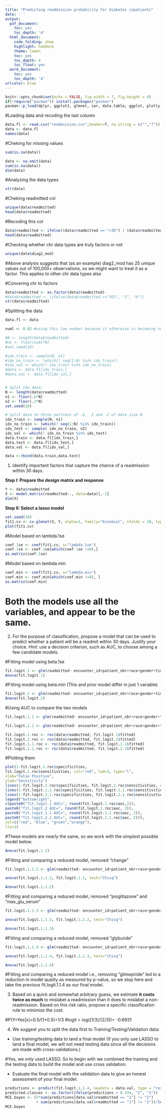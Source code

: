 ---
title: "Predicting readmission probability for diabetes inpatients"
date: ' '
output:
  pdf_document:
    toc: yes
    toc_depth: '4'
  html_document:
    code_folding: show
    highlight: haddock
    theme: lumen
    toc: yes
    toc_depth: 4
    toc_float: yes
  word_document:
    toc: yes
    toc_depth: '4'
urlcolor: blue
---

```{r setup, include=FALSE}
knitr::opts_chunk$set(echo = FALSE, fig.width = 7, fig.height = 4)
if(!require("pacman")) install.packages("pacman")
pacman::p_load(dplyr, ggplot2, glmnet, car, data.table, ggplot, plotly)   #add your packages here
```

#Loading data and recoding the last column
```{r}
data.fl <- read.csv("readmission.csv",header=T, na.string = c("","?"))
data <- data.fl
names(data)
```
#Cheking for missing values
```{r}
sum(is.na(data))
```
```{r}
data <- na.omit(data)
sum(is.na(data))
dim(data)
```
#Analyzing the data types
```{r}
str(data)
```
#Cheking readmitted col
```{r}
unique(data$readmitted)
head(data$readmitted)
```
#Recoding this col
```{r}
data$readmitted <- ifelse((data$readmitted == ">30") | (data$readmitted == "<30"), "YES", data$readmitted)
head(data$readmitted)
```
#Checking whether chr data types are truly factors or not
```{r}
unique(data$diag2_mod)
```
#Above analysis suggests that (as an example) diag2_mod has 25 unique values out of 100,000+ observations, so we might want to treat it as a factor. This applies to other chr data types also

#Convering chr to factors
```{r}
data$readmitted <- as.factor(data$readmitted)
#data$readmitted <- (ifelse(data$readmitted =="YES", "1", "0"))
str(data$readmitted)
```
#Splitting the data
```{r}
data.fl <- data

numl <- 0.02 #using this low number because it otherwise is becoming very computationally intensive

#N <- length(data$readmitted)
#n1 <- floor(numl*N)
#set.seed(10)

#idx_train <- sample(N, n1)
#idx_no_train <- (which(! seq(1:N) %in% idx_train))
#idx_val <- which(! idx_train %in% idx_no_train)
#data <- data.fl[idx_train,]
#data.val <- data.fl[idx_val,]


# Split the data:
N <- length(data$readmitted)
n1 <- floor(.6*N)
n2 <- floor(.2*N)
set.seed(10)

# Split data to three portions of .6, .2 and .2 of data size N
idx_train <- sample(N, n1)
idx_no_train <- (which(! seq(1:N) %in% idx_train))
idx_test <- sample( idx_no_train, n2)
idx_val <- which(! idx_no_train %in% idx_test)
data.train <- data.fl[idx_train,]
data.test <- data.fl[idx_test,]
data.val <- data.fl[idx_val,]

data <-rbind(data.train,data.test)

```

1) Identify important factors that capture the chance of a readmission within 30 days.

**Step I: Prepare the design matrix and response**
```{r}
Y <- data$readmitted
X <- model.matrix(readmitted~., data=data)[,-1]
dim(X)
```
**Step II: Select a lasso model** 
```{r results=TRUE}
set.seed(10)
fit1.cv <- cv.glmnet(X, Y, alpha=1, family="binomial", nfolds = 10, type.measure = "deviance")  
plot(fit1.cv)
```
#Model based on lambda.1se
```{r results=TRUE}
coef.1se <- coef(fit1.cv, s="lambda.1se")  
coef.1se <- coef.1se[which(coef.1se !=0),] 
as.matrix(coef.1se)
```
#Model based on lambda.min
```{r results=TRUE}
coef.min <- coef(fit1.cv, s="lambda.min") 
coef.min <- coef.min[which(coef.min !=0), ]
as.matrix(coef.min)
```
# Both the models use all the variables, and appear to be the same.

2) For the purpose of classification, propose a model that can be used to predict whether a patient will be a readmit within 30 days. Justify your choice. Hint: use a decision criterion, such as AUC, to choose among a few candidate models.

#Fitting model using beta.1se
```{r}
fit.logit.1 <- glm(readmitted~ encounter_id+patient_nbr+race+gender+time_in_hospital+num_procedures+num_medications+number_outpatient+number_emergency+number_inpatient+number_diagnoses+max_glu_serum+A1Cresult+metformin+glimepiride+glipizide+glyburide+pioglitazone+rosiglitazone+insulin+change+diabetesMed+disch_disp_modified+adm_src_mod+adm_typ_mod+age_mod+diag1_mod+diag2_mod+diag3_mod, family=binomial, data=data)
Anova(fit.logit.1)
```

#Fitting model using beta.min (This and prior model differ in just 1 variable)
```{r}
fit.logit.2 <- glm(readmitted~ encounter_id+patient_nbr+race+gender+time_in_hospital+num_lab_procedures+num_procedures+num_medications+number_outpatient+number_emergency+number_inpatient+number_diagnoses+max_glu_serum+A1Cresult+metformin+glimepiride+glipizide+glyburide+pioglitazone+rosiglitazone+insulin+change+diabetesMed+disch_disp_modified+adm_src_mod+adm_typ_mod+age_mod+diag1_mod+diag2_mod+diag3_mod, family=binomial, data=data)
Anova(fit.logit.2)
```

#Using AUC to compare the two models
```{r}
fit.logit.1.1 <- glm(readmitted~ encounter_id+patient_nbr+race+gender+time_in_hospital+num_procedures+num_medications+number_outpatient+number_emergency+number_inpatient+number_diagnoses+max_glu_serum+A1Cresult+metformin+glimepiride+glipizide+glyburide+pioglitazone+rosiglitazone+insulin+change+diabetesMed+disch_disp_modified+adm_src_mod+adm_typ_mod+age_mod+diag1_mod+diag2_mod+diag3_mod, family=binomial(logit), data=data)

fit.logit.2.1 <- glm(readmitted~ encounter_id+patient_nbr+race+gender+time_in_hospital+num_lab_procedures+num_procedures+num_medications+number_outpatient+number_emergency+number_inpatient+number_diagnoses+max_glu_serum+A1Cresult+metformin+glimepiride+glipizide+glyburide+pioglitazone+rosiglitazone+insulin+change+diabetesMed+disch_disp_modified+adm_src_mod+adm_typ_mod+age_mod+diag1_mod+diag2_mod+diag3_mod, family=binomial(logit), data=data)

fit.logit.1.roc <- roc(data$readmitted, fit.logit.1$fitted)
fit.logit.2.roc <- roc(data$readmitted, fit.logit.2$fitted)
fit.logit.1.1.roc <- roc(data$readmitted, fit.logit.1.1$fitted)
fit.logit.2.1.roc <- roc(data$readmitted, fit.logit.2.1$fitted)
```

#Plotting them
```{r}
plot(1-fit.logit.1.roc$specificities,
fit.logit.1.roc$sensitivities, col="red", lwd=3, type="l",
xlab="False Positive",
ylab="Sensitivity")
lines(1-fit.logit.2.roc$specificities, fit.logit.2.roc$sensitivities, col="blue", lwd=3)
lines(1-fit.logit.1.1.roc$specificities, fit.logit.1.1.roc$sensitivities, col="green", lwd=3)
lines(1-fit.logit.2.1.roc$specificities, fit.logit.2.1.roc$sensitivities, col="orange", lwd=3)
legend("bottomright",
c(paste0("fit.logit.1 AUC=", round(fit.logit.1.roc$auc,2)),
paste0("fit.logit.2 AUC=", round(fit.logit.2.roc$auc, 2)),
paste0("fit.logit.1.1 AUC=", round(fit.logit.1.1.roc$auc, 2)),
paste0("fit.logit.2.1 AUC=", round(fit.logit.2.1.roc$auc, 2))),
col=c("red", "blue", "green","orange"),
lty=1)
```

#These models are nearly the same, so we work with the simplest possible model below.
```{r}
Anova(fit.logit.1.1)
```
#Fitting and comparing a reduced model, removed "change"
```{r}
fit.logit.1.1.2 <- glm(readmitted~ encounter_id+patient_nbr+race+gender+time_in_hospital+num_procedures+num_medications+number_outpatient+number_emergency+number_inpatient+number_diagnoses+max_glu_serum+A1Cresult+metformin+glimepiride+glipizide+glyburide+pioglitazone+rosiglitazone+insulin+diabetesMed+disch_disp_modified+adm_src_mod+adm_typ_mod+age_mod+diag1_mod+diag2_mod+diag3_mod, family=binomial(logit), data=data)

anova(fit.logit.1.1.2, fit.logit.1.1, test="Chisq")
```
```{r}
Anova(fit.logit.1.1.2)
```
#Fitting and comparing a reduced model, removed "pioglitazone" and "max_glu_serum"
```{r}
fit.logit.1.1.3 <- glm(readmitted~ encounter_id+patient_nbr+race+gender+time_in_hospital+num_procedures+num_medications+number_outpatient+number_emergency+number_inpatient+number_diagnoses+A1Cresult+metformin+glimepiride+glipizide+glyburide+rosiglitazone+insulin+diabetesMed+disch_disp_modified+adm_src_mod+adm_typ_mod+age_mod+diag1_mod+diag2_mod+diag3_mod, family=binomial(logit), data=data)

anova(fit.logit.1.1.3, fit.logit.1.1.2, test="Chisq")
```
```{r}
Anova(fit.logit.1.1.3)
```
#Fitting and comparing a reduced model, removed "glyburide"
```{r}
fit.logit.1.1.4 <- glm(readmitted~ encounter_id+patient_nbr+race+gender+time_in_hospital+num_procedures+num_medications+number_outpatient+number_emergency+number_inpatient+number_diagnoses+A1Cresult+metformin+glimepiride+glipizide+rosiglitazone+insulin+diabetesMed+disch_disp_modified+adm_src_mod+adm_typ_mod+age_mod+diag1_mod+diag2_mod+diag3_mod, family=binomial(logit), data=data)

anova(fit.logit.1.1.4, fit.logit.1.1.3, test="Chisq")
```
```{r}
Anova(fit.logit.1.1.4)
```
#Fitting and comparing a reduced model i.e., removing "glimepiride" led to a reduction in model quality as measured by p-value, so we stop here and take the previous fit.logit.1.1.4 as our final model.

3) Based on a quick and somewhat arbitrary guess, we estimate **it costs twice as much** to mislabel a readmission than it does to mislabel a non-readmission. Based on this risk ratio, propose a specific classification rule to minimize the cost. 

#P(Y=Yes|x)>0.5/(1+0.5)=1/3
#logit > log((1/3)/(2/3))= -0.6931


4) We suggest you to split the data first to Training/Testing/Validation data:

- Use training/testing data to land a final model (If you only use LASSO to land a final model, we will not need testing data since all the decisions are made with cross-validations.)

#Yes, we only used LASSO. So to begin with we combined the training and the testing data to build the model and use cross validation.

- Evaluate the final model with the validation data to give an honest assessment of your final model.
```{r}
predictions <- predict(fit.logit.1.1.4, newdata = data.val, type = "response")
predicted.classes <- as.factor(ifelse(predictions > 0.334, "2", "1"))
MCE.bayes <- (5*sum(predictions[data.val$readmitted == "2"] != "2")
              + sum(predictions[data.val$readmitted == "1"] != "1"))/length(data.val$readmitted)
MCE.bayes
```

